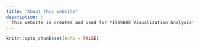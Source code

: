 ```yaml
---
title: "About this website"
description: |
  This website is created and used for *ISSS608 Visualization Analysis* taught by **Prof** **Kam** *(SMU SCIS)*. Feel free to apply for *MITB* program and join in this class if you find it is fun after browsing my website!
---
```


```r
knitr::opts_chunk$set(echo = FALSE)
```

